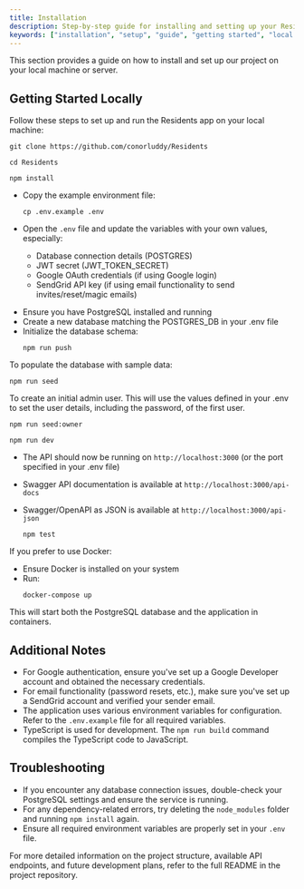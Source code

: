 ```yaml
---
title: Installation
description: Step-by-step guide for installing and setting up your Residents instance.
keywords: ["installation", "setup", "guide", "getting started", "local development"]
---
```


This section provides a guide on how to install and set up our project on your local machine or server.

## Getting Started Locally

Follow these steps to set up and run the Residents app on your local machine:

<Step>
<StepItem title="Clone the Repository">

  ```
  git clone https://github.com/conorluddy/Residents

  cd Residents
  ```

</StepItem><StepItem title="Install Dependencies">

  ```
  npm install
  ```

</StepItem><StepItem title="Set Up Environment Variables">


- Copy the example environment file:

  ```
  cp .env.example .env
  ```

- Open the `.env` file and update the variables with your own values, especially:
  - Database connection details (POSTGRES)
  - JWT secret (JWT_TOKEN_SECRET)
  - Google OAuth credentials (if using Google login)
  - SendGrid API key (if using email functionality to send invites/reset/magic emails)

</StepItem>

<StepItem title="Set Up the Database">


- Ensure you have PostgreSQL installed and running
- Create a new database matching the POSTGRES_DB in your .env file
- Initialize the database schema:
  ```
  npm run push
  ```
</StepItem><StepItem title="Optional: Seed the Database">

To populate the database with sample data:
```
npm run seed
```

To create an initial admin user. This will use the values defined in your .env to set the user details, including the password, of the first user.
```
npm run seed:owner
```


</StepItem><StepItem title="Start the Development Server">

  ```
  npm run dev  
  ```

</StepItem><StepItem title="Access the API">

- The API should now be running on `http://localhost:3000` (or the port specified in your .env file)
- Swagger API documentation is available at `http://localhost:3000/api-docs`
- Swagger/OpenAPI as JSON is available at `http://localhost:3000/api-json`
</StepItem><StepItem title="Running Tests">

    ```
    npm test
    ```

</StepItem><StepItem title="Using Docker (Optional)">

If you prefer to use Docker:
- Ensure Docker is installed on your system
- Run:
  ```
  docker-compose up
  ```
This will start both the PostgreSQL database and the application in containers.

</StepItem>
</Step>

## Additional Notes

- For Google authentication, ensure you've set up a Google Developer account and obtained the necessary credentials.
- For email functionality (password resets, etc.), make sure you've set up a SendGrid account and verified your sender email.
- The application uses various environment variables for configuration. Refer to the `.env.example` file for all required variables.
- TypeScript is used for development. The `npm run build` command compiles the TypeScript code to JavaScript.

## Troubleshooting

- If you encounter any database connection issues, double-check your PostgreSQL settings and ensure the service is running.
- For any dependency-related errors, try deleting the `node_modules` folder and running `npm install` again.
- Ensure all required environment variables are properly set in your `.env` file.

For more detailed information on the project structure, available API endpoints, and future development plans, refer to the full README in the project repository.
